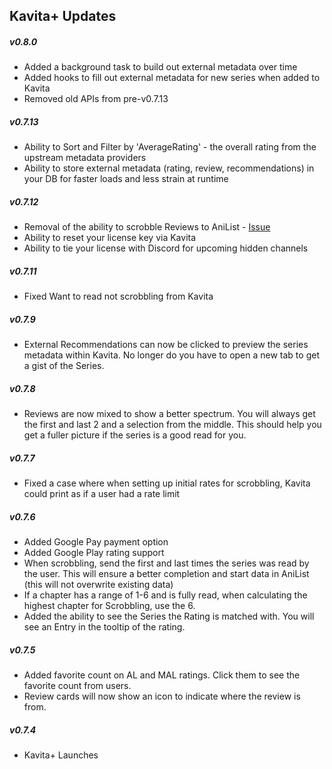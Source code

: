 ## Kavita+ Updates

##### v0.8.0
- Added a background task to build out external metadata over time
- Added hooks to fill out external metadata for new series when added to Kavita
- Removed old APIs from pre-v0.7.13

##### v0.7.13
- Ability to Sort and Filter by 'AverageRating' - the overall rating from the upstream metadata providers
- Ability to store external metadata (rating, review, recommendations) in your DB for faster loads and less strain at runtime

##### v0.7.12
- Removal of the ability to scrobble Reviews to AniList - [Issue](https://github.com/Kareadita/Kavita/issues/2451)
- Ability to reset your license key via Kavita
- Ability to tie your license with Discord for upcoming hidden channels

##### v0.7.11
- Fixed Want to read not scrobbling from Kavita

##### v0.7.9
- External Recommendations can now be clicked to preview the series metadata within Kavita. No longer do you have to open a new tab to get a gist of the Series. 

##### v0.7.8
- Reviews are now mixed to show a better spectrum. You will always get the first and last 2 and a selection from the middle. This should help you get a fuller picture if the series is a good read for you.

##### v0.7.7
- Fixed a case where when setting up initial rates for scrobbling, Kavita could print as if a user had a rate limit

##### v0.7.6
- Added Google Pay payment option
- Added Google Play rating support 
- When scrobbling, send the first and last times the series was read by the user. This will ensure a better completion and start data in AniList (this will not overwrite existing data)
- If a chapter has a range of 1-6 and is fully read, when calculating the highest chapter for Scrobbling, use the 6.
- Added the ability to see the Series the Rating is matched with. You will see an Entry in the tooltip of the rating.

##### v0.7.5
- Added favorite count on AL and MAL ratings. Click them to see the favorite count from users.
- Review cards will now show an icon to indicate where the review is from. 

##### v0.7.4
- Kavita+ Launches